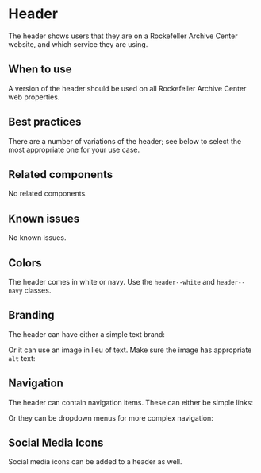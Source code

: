 
<Meta title="Components/Header" />

# Header

The header shows users that they are on a Rockefeller Archive Center website,
and which service they are using.

## When to use

A version of the header should be used on all Rockefeller Archive Center web properties.

## Best practices

There are a number of variations of the header; see below to select the most
appropriate one for your use case.

## Related components

No related components.

## Known issues

No known issues.

## Colors

The header comes in white or navy. Use the `header--white` and `header--navy`
classes.

<Story story={stories.colors} />

## Branding

The header can have either a simple text brand:

<Story story={stories.withTextBrand} />

Or it can use an image in lieu of text. Make sure the image has appropriate `alt` text:

<Story story={stories.withImageBrand} />

## Navigation

The header can contain navigation items. These can either be simple links:

<Story story={stories.withNavItems} />

Or they can be dropdown menus for more complex navigation:

<Story story={stories.withDropdownItems} />

## Social Media Icons

Social media icons can be added to a header as well.

<Story story={stories.withSocialIcons} />
